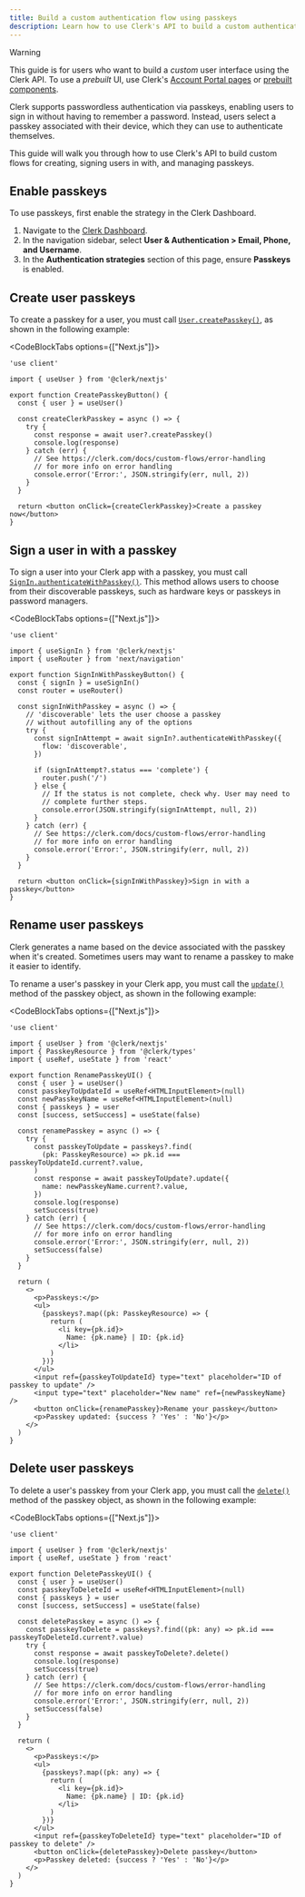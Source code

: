 ```yaml
---
title: Build a custom authentication flow using passkeys
description: Learn how to use Clerk's API to build a custom authentication flow using passkeys.
---
```


> [!WARNING]
> This guide is for users who want to build a _custom_ user interface using the Clerk API. To use a _prebuilt_ UI, use Clerk's [Account Portal pages](/docs/customization/account-portal/overview) or [prebuilt components](/docs/components/overview).

Clerk supports passwordless authentication via passkeys, enabling users to sign in without having to remember a password. Instead, users select a passkey associated with their device, which they can use to authenticate themselves.

This guide will walk you through how to use Clerk's API to build custom flows for creating, signing users in with, and managing passkeys.

## Enable passkeys

To use passkeys, first enable the strategy in the Clerk Dashboard.

1. Navigate to the [Clerk Dashboard](https://dashboard.clerk.com/last-active?path=user-authentication/email-phone-username).
1. In the navigation sidebar, select **User & Authentication > Email, Phone, and Username**.
1. In the **Authentication strategies** section of this page, ensure **Passkeys** is enabled.

## Create user passkeys

To create a passkey for a user, you must call [`User.createPasskey()`](/docs/references/javascript/user/user#create-passkey), as shown in the following example:

<CodeBlockTabs options={["Next.js"]}>
  ```tsx {{ filename: 'app/components/CustomCreatePasskeysButton.tsx' }}
  'use client'

  import { useUser } from '@clerk/nextjs'

  export function CreatePasskeyButton() {
    const { user } = useUser()

    const createClerkPasskey = async () => {
      try {
        const response = await user?.createPasskey()
        console.log(response)
      } catch (err) {
        // See https://clerk.com/docs/custom-flows/error-handling
        // for more info on error handling
        console.error('Error:', JSON.stringify(err, null, 2))
      }
    }

    return <button onClick={createClerkPasskey}>Create a passkey now</button>
  }
  ```
</CodeBlockTabs>

## Sign a user in with a passkey

To sign a user into your Clerk app with a passkey, you must call [`SignIn.authenticateWithPasskey()`](/docs/references/javascript/sign-in/authenticate-with#authenticate-with-passkey). This method allows users to choose from their discoverable passkeys, such as hardware keys or passkeys in password managers.

<CodeBlockTabs options={["Next.js"]}>
  ```tsx {{ filename: 'components/SignInWithPasskeyButton.tsx' }}
  'use client'

  import { useSignIn } from '@clerk/nextjs'
  import { useRouter } from 'next/navigation'

  export function SignInWithPasskeyButton() {
    const { signIn } = useSignIn()
    const router = useRouter()

    const signInWithPasskey = async () => {
      // 'discoverable' lets the user choose a passkey
      // without autofilling any of the options
      try {
        const signInAttempt = await signIn?.authenticateWithPasskey({
          flow: 'discoverable',
        })

        if (signInAttempt?.status === 'complete') {
          router.push('/')
        } else {
          // If the status is not complete, check why. User may need to
          // complete further steps.
          console.error(JSON.stringify(signInAttempt, null, 2))
        }
      } catch (err) {
        // See https://clerk.com/docs/custom-flows/error-handling
        // for more info on error handling
        console.error('Error:', JSON.stringify(err, null, 2))
      }
    }

    return <button onClick={signInWithPasskey}>Sign in with a passkey</button>
  }
  ```
</CodeBlockTabs>

## Rename user passkeys

Clerk generates a name based on the device associated with the passkey when it's created. Sometimes users may want to rename a passkey to make it easier to identify.

To rename a user's passkey in your Clerk app, you must call the [`update()`](/docs/references/javascript/types/passkey-resource#update) method of the passkey object, as shown in the following example:

<CodeBlockTabs options={["Next.js"]}>
  ```tsx {{ filename: 'components/RenamePasskeyUI.tsx' }}
  'use client'

  import { useUser } from '@clerk/nextjs'
  import { PasskeyResource } from '@clerk/types'
  import { useRef, useState } from 'react'

  export function RenamePasskeyUI() {
    const { user } = useUser()
    const passkeyToUpdateId = useRef<HTMLInputElement>(null)
    const newPasskeyName = useRef<HTMLInputElement>(null)
    const { passkeys } = user
    const [success, setSuccess] = useState(false)

    const renamePasskey = async () => {
      try {
        const passkeyToUpdate = passkeys?.find(
          (pk: PasskeyResource) => pk.id === passkeyToUpdateId.current?.value,
        )
        const response = await passkeyToUpdate?.update({
          name: newPasskeyName.current?.value,
        })
        console.log(response)
        setSuccess(true)
      } catch (err) {
        // See https://clerk.com/docs/custom-flows/error-handling
        // for more info on error handling
        console.error('Error:', JSON.stringify(err, null, 2))
        setSuccess(false)
      }
    }

    return (
      <>
        <p>Passkeys:</p>
        <ul>
          {passkeys?.map((pk: PasskeyResource) => {
            return (
              <li key={pk.id}>
                Name: {pk.name} | ID: {pk.id}
              </li>
            )
          })}
        </ul>
        <input ref={passkeyToUpdateId} type="text" placeholder="ID of passkey to update" />
        <input type="text" placeholder="New name" ref={newPasskeyName} />
        <button onClick={renamePasskey}>Rename your passkey</button>
        <p>Passkey updated: {success ? 'Yes' : 'No'}</p>
      </>
    )
  }
  ```
</CodeBlockTabs>

## Delete user passkeys

To delete a user's passkey from your Clerk app, you must call the [`delete()`](/docs/references/javascript/types/passkey-resource#delete) method of the passkey object, as shown in the following example:

<CodeBlockTabs options={["Next.js"]}>
  ```tsx {{ filename: 'components/DeletePasskeyUI.tsx' }}
  'use client'

  import { useUser } from '@clerk/nextjs'
  import { useRef, useState } from 'react'

  export function DeletePasskeyUI() {
    const { user } = useUser()
    const passkeyToDeleteId = useRef<HTMLInputElement>(null)
    const { passkeys } = user
    const [success, setSuccess] = useState(false)

    const deletePasskey = async () => {
      const passkeyToDelete = passkeys?.find((pk: any) => pk.id === passkeyToDeleteId.current?.value)
      try {
        const response = await passkeyToDelete?.delete()
        console.log(response)
        setSuccess(true)
      } catch (err) {
        // See https://clerk.com/docs/custom-flows/error-handling
        // for more info on error handling
        console.error('Error:', JSON.stringify(err, null, 2))
        setSuccess(false)
      }
    }

    return (
      <>
        <p>Passkeys:</p>
        <ul>
          {passkeys?.map((pk: any) => {
            return (
              <li key={pk.id}>
                Name: {pk.name} | ID: {pk.id}
              </li>
            )
          })}
        </ul>
        <input ref={passkeyToDeleteId} type="text" placeholder="ID of passkey to delete" />
        <button onClick={deletePasskey}>Delete passkey</button>
        <p>Passkey deleted: {success ? 'Yes' : 'No'}</p>
      </>
    )
  }
  ```
</CodeBlockTabs>
